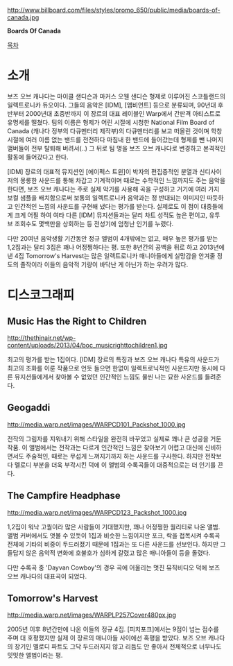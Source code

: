 
http://www.billboard.com/files/styles/promo_650/public/media/boards-of-canada.jpg


'''Boards Of Canada'''

[[목차]]

= 소개 =

보즈 오브 캐나다는 마이클 샌디슨과 마커스 오웬 샌디슨 형제로 이루어진 스코틀랜드의 일렉트로니카 듀오이다. 그들의 음악은 [IDM], [앰비언트] 등으로 분류되며, 90년대 후반부터 2000년대 초중반까지 이 장르의 대표 레이블인 Warp에서 간판격 아티스트로 유명세를 떨쳤다. 팀의 이름은 형제가 어린 시절에 시청한 National Film Board of Canada (캐나다 정부의 다큐멘터리 제작부)의 다큐멘터리를 보고 떠올린 것이며 학창시절에 여러 이름 없는 밴드를 전전하다 마침내 한 밴드에 들어갔는데 형제를 뺀 나머지 맴버들이 전부 탈퇴해 버려서(..) 그 뒤로 팀 명을 보즈 오브 캐나다로 변경하고 본격적인 활동에 들어갔다고 한다.

[IDM] 장르의 대표적 뮤지션인 [에이펙스 트윈]이 박자의 편집증적인 분열과 신디사이저의 몽롱한 사운드를 통해 차갑고 기계적이며 때로는 수학적인 느낌까지도 주는 음악을 한다면, 보즈 오브 캐나다는 주로 실제 악기를 사용해 곡을 구성하고 거기에 여러 가지 보컬 샘플을 배치함으로써 보통의 일렉트로니카 음악과는 정 반대되는 이미지인 따듯하고 인간적인 느낌의 사운드를 구현해 냈다는 평가를 받는다. 실제로도 이 점이 대중들에게 크게 어필 하여 여타 다른 [IDM] 뮤지션들과는 달리 차트 성적도 높은 편이고, 유투브 조회수도 몇백만을 상회하는 등 전성기에 엄청난 인기를 누렸다.

다만 20여년 음악생활 기간동안 정규 앨범이 4개밖에는 없고, 매우 높은 평가를 받는 1,2집과는 달리 3집은 꽤나 어정쩡하다는 평. 또한 8년간의 공백을 뒤로 하고 2013년에 낸 4집 Tomorrow's Harvest는 많은 일렉트로니카 매니아들에게 실망감을 안겨줄 정도의 졸작이라 이들의 음악적 기량이 바닥난 게 아닌가 하는 우려가 많다.


= 디스코그래피 =

== Music Has the Right to Children ==
http://thethinair.net/wp-content/uploads/2013/04/boc_musicrighttochildren1.jpg

최고의 평가를 받는 1집이다. [IDM] 장르의 특징과 보즈 오브 캐나다 특유의 사운드가 최고의 조화를 이룬 작품으로 언듯 들으면 한없이 일렉트로닉적인 사운드지만 동시에 다른 뮤지션들에게서 찾아볼 수 없었던 인간적인 느낌도 물씬 나는 묘한 사운드를 들려준다.

== Geogaddi ==
http://media.warp.net/images/WARPCD101_Packshot_1000.jpg

전작의 그림자를 지워내기 위해 스타일을 완전히 바꾸었고 실제로 꽤나 큰 성공을 거둔 작품. 이 앨범에서는 전작과는 다르게 인간적인 느낌은 찾아보기 어렵고 대신에 신비하면서도 주술적인, 때로는 무섭게 느껴지기까지 하는 사운드를 구사한다. 하지만 전작보다 멜로디 부분을 더욱 부각시킨 덕에 이 앨범의 수록곡들이 대중적으로는 더 인기를 끈다.

== The Campfire Headphase ==
http://media.warp.net/images/WARPCD123_Packshot_1000.jpg

1,2집이 워낙 고퀄이라 많은 사람들이 기대했지만, 꽤나 어정쩡한 퀄리티로 나온 앨범. 앨범 커버에서도 엿볼 수 있듯이 1집과 비슷한 느낌이지만 포크, 락을 접목시켜 수록곡 전체에 기타의 비중이 두드러졌기 때문에 1집과는 또 다른 사운드를 선보인다. 하지만 그들답지 않은 음악적 변화에 호불호가 심하게 갈렸고 많은 매니아들이 등을 돌렸다.

다만 수록곡 중 'Dayvan Cowboy'의 경우 곡에 어울리는 멋진 뮤직비디오 덕에 보즈 오브 캐나다의 대표곡이 되었다.

{{{#!html
<iframe width="420" height="315" src="//www.youtube.com/embed/A2zKARkpDW4" frameborder="0" allowfullscreen></iframe>}}}

== Tomorrow's Harvest  ==
http://media.warp.net/images/WARPLP257Cover480px.jpg

2005년 이후 8년간만에 나온 이들의 정규 4집. [피치포크]에서는 9점이 넘는 점수를 주며 대 호평했지만 실제 이 장르의 매니아들 사이에선 혹평을 받았다. 보즈 오브 캐나다의 장기인 멜로디 파트도 그닥 두드러지지 않고 리듬도 안 좋아서 전체적으로 너무나도 밋밋한 앨범이라는 평.
